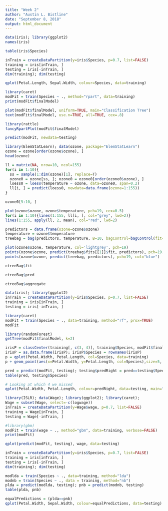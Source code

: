 ---
title: "Week 2"
author: "Austin L. Bistline"
date: "September 8, 2018"
output: html_document
---

```{r}
data(iris); library(ggplot2)
names(iris)
```


```{r}
table(iris$Species)
```


```{r}
inTrain = createDataPartition(y=iris$Species, p=0.7, list=FALSE)
training = iris[inTrain, ]
testing = iris[-inTrain, ]
dim(training); dim(testing)
```

```{r}
qplot(Petal.Length, Sepal.Width, colour=Species, data=training)
```

```{r}
library(caret)
modFit = train(Species ~ ., method="rpart", data=training)
print(modFit$finalModel)
```

```{r}
plot(modFit$finalModel, uniform=TRUE, main="Classification Tree")
text(modFit$finalModel, use.n=TRUE, all=TRUE, cex=.8)
```

```{r}
library(rattle)
fancyRpartPlot(modFit$finalModel)
```

```{r}
predict(modFit, newdata=testing)
```

```{r}
library(ElemStatLearn); data(ozone, package="ElemStatLearn")
ozone = ozone[order(ozone$ozone), ]
head(ozone)
```

```{r}
ll = matrix(NA, nrow=10, ncol=155)
for(i in 1:10){
  ss = sample(1:dim(ozone)[1], replace=T)
  ozone0 = ozone[ss, ]; ozone0 = ozone0[order(ozone0$ozone), ]
  loess0 = loess(temperature ~ ozone, data=ozone0, span=0.2)
  ll[i, ] = predict(loess0, newdata=data.frame(ozone=1:155))
}
```

```{r}
ozone0[5:10, ]
```

```{r}
plot(ozone$ozone, ozone$temperature, pch=19, cex=0.5)
for(i in 1:10){lines(1:155, ll[i, ], col="grey", lwd=2)}
lines(1:155, apply(ll, 2, mean), col="red", lwd=2)
```

```{r}
predictors = data.frame(ozone=ozone$ozone)
temperature = ozone$temperature
treebag = bag(predictors, temperature, B=10, bagControl=bagControl(fit=ctreeBag$fit, predict=ctreeBag$pred, aggregate=ctreeBag$aggregate))
```

```{r}
plot(ozone$ozone, temperature, col='lightgrey', pch=19)
points(ozone$ozone, predict(treebag$fits[[1]]$fit, predictors), pch=19, col="red")
points(ozone$ozone, predict(treebag, predictors), pch=19, col="blue")
```

```{r}
ctreeBag$fit
```

```{r}
ctreeBag$pred
```

```{r}
ctreeBag$aggregate
```

```{r}
data(iris); library(ggplot2)
inTrain = createDataPartition(y=iris$Species, p=0.7, list=FALSE)
training = iris[inTrain, ]
testing = iris[-inTrain, ]
```

```{r}
library(caret)
modFit = train(Species ~ ., data=training, method="rf", prox=TRUE)
modFit
```

```{r}
library(randomForest)
getTree(modFit$finalModel, k=2)
```

```{r}
irisP = classCenter(training[, c(3, 4)], training$Species, modFit$finalModel$prox)
irisP = as.data.frame(irisP); irisP$Species = rownames(irisP)
p = qplot(Petal.Width, Petal.Length, col=Species, data=training)
p + geom_point(aes(x=Petal.Width, y=Petal.Length, col=Species),size=5, shape=4, data=irisP)
```

```{r}
pred = predict(modFit, testing); testing$predRight = pred==testing$Species
table(pred, testing$Species)
```

```{r}
# Looking at which 4 we missed
qplot(Petal.Width, Petal.Length, colour=predRight, data=testing, main="newdata Predictions")
```

```{r}
library(ISLR); data(Wage); library(ggplot2); library(caret);
Wage = subset(Wage, select=-c(logwage))
inTrain = createDataPartition(y=Wage$wage, p=0.7, list=FALSE)
training = Wage[inTrain, ]
testing = Wage[-inTrain, ]
```

```{r}
#library(gbm)
modFit = train(wage ~ ., method="gbm", data=training, verbose=FALSE)
print(modFit)
```

```{r}
qplot(predict(modFit, testing), wage, data=testing)
```

```{r}
inTrain = createDataPartition(y=iris$Species, p=0.7, list=FALSE)
training = iris[inTrain, ]
testing = iris[-inTrain, ]
dim(training); dim(testing)
```

```{r}
modlda = train(Species ~ ., data=training, method="lda")
modnb = train(Species ~ ., data = training, method="nb")
plda = predict(modlda, testing); pnb = predict(modnb, testing)
table(plda, pnb)
```

```{r}
equalPredictions = (plda==pnb)
qplot(Petal.Width, Sepal.Width, colour=equalPredictions, data=testing)
```

